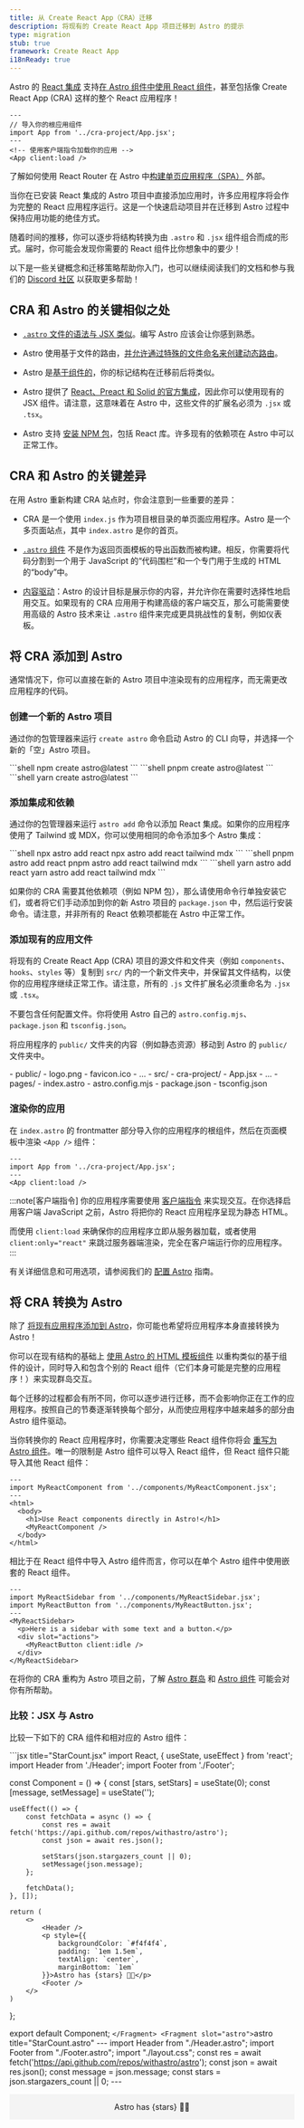 ```yaml
---
title: 从 Create React App（CRA）迁移
description: 将现有的 Create React App 项目迁移到 Astro 的提示
type: migration
stub: true
framework: Create React App
i18nReady: true
---
```


Astro 的 [React 集成](/zh-cn/guides/integrations-guide/react/) 支持[在 Astro 组件中使用 React 组件](/zh-cn/guides/framework-components/)，甚至包括像 Create React App (CRA) 这样的整个 React 应用程序！

```astro title="src/pages/index.astro"
---
// 导入你的根应用组件
import App from '../cra-project/App.jsx';
---
<!-- 使用客户端指令加载你的应用 -->
<App client:load />
```
<ReadMore>了解如何使用 React Router 在 Astro 中[构建单页应用程序（SPA）](https://logsnag.com/blog/react-spa-with-astro) <Badge variant="accent">外部</Badge>。</ReadMore>

当你在已安装 React 集成的 Astro 项目中直接添加应用时，许多应用程序将会作为完整的 React 应用程序运行。这是一个快速启动项目并在迁移到 Astro 过程中保持应用功能的绝佳方式。

随着时间的推移，你可以逐步将结构转换为由 `.astro` 和 `.jsx` 组件组合而成的形式。届时，你可能会发现你需要的 React 组件比你想象中的要少！

以下是一些关键概念和迁移策略帮助你入门，也可以继续阅读我们的文档和参与我们的 [Discord 社区](https://astro.build/chat) 以获取更多帮助！

## CRA 和 Astro 的关键相似之处

-  [`.astro` 文件的语法与 JSX 类似](/zh-cn/basics/astro-syntax/#astro-和-jsx-间的差异)。编写 Astro 应该会让你感到熟悉。

-  Astro 使用基于文件的路由，[并允许通过特殊的文件命名来创建动态路由](/zh-cn/guides/routing/#动态路由)。

-  Astro 是[基于组件的](/zh-cn/basics/astro-components/)，你的标记结构在迁移前后将类似。

-  Astro 提供了 [React、Preact 和 Solid 的官方集成](/zh-cn/guides/integrations-guide/react/)，因此你可以使用现有的 JSX 组件。请注意，这意味着在 Astro 中，这些文件的扩展名必须为 `.jsx` 或 `.tsx`。

-  Astro 支持 [安装 NPM 包](/zh-cn/guides/imports/#npm-包)，包括 React 库。许多现有的依赖项在 Astro 中可以正常工作。

## CRA 和 Astro 的关键差异

在用 Astro 重新构建 CRA 站点时，你会注意到一些重要的差异：

-  CRA 是一个使用 `index.js` 作为项目根目录的单页面应用程序。Astro 是一个多页面站点，其中 `index.astro` 是你的首页。

-  [`.astro` 组件](/zh-cn/basics/astro-components/) 不是作为返回页面模板的导出函数而被构建。相反，你需要将代码分割到一个用于 JavaScript 的“代码围栏”和一个专门用于生成的 HTML 的“body”中。

-  [内容驱动](/zh-cn/concepts/why-astro/#内容驱动)：Astro 的设计目标是展示你的内容，并允许你在需要时选择性地启用交互。如果现有的 CRA 应用用于构建高级的客户端交互，那么可能需要使用高级的 Astro 技术来让 `.astro` 组件来完成更具挑战性的复制，例如仪表板。

## 将 CRA 添加到 Astro

通常情况下，你可以直接在新的 Astro 项目中渲染现有的应用程序，而无需更改应用程序的代码。

### 创建一个新的 Astro 项目

通过你的包管理器来运行 `create astro` 命令启动 Astro 的 CLI 向导，并选择一个新的「空」Astro 项目。

<PackageManagerTabs>
  <Fragment slot="npm">
  ```shell
  npm create astro@latest
  ```
  </Fragment>
  <Fragment slot="pnpm">
  ```shell
  pnpm create astro@latest
  ```
  </Fragment>
  <Fragment slot="yarn">
  ```shell
  yarn create astro@latest
  ```
  </Fragment>
</PackageManagerTabs>

### 添加集成和依赖

通过你的包管理器来运行 `astro add` 命令以添加 React 集成。如果你的应用程序使用了 Tailwind 或 MDX，你可以使用相同的命令添加多个 Astro 集成：

<PackageManagerTabs>
  <Fragment slot="npm">
  ```shell
  npx astro add react
  npx astro add react tailwind mdx
  ```
  </Fragment>
  <Fragment slot="pnpm">
  ```shell
  pnpm astro add react
  pnpm astro add react tailwind mdx
  ```
  </Fragment>
  <Fragment slot="yarn">
  ```shell
  yarn astro add react
  yarn astro add react tailwind mdx
  ```
  </Fragment>
</PackageManagerTabs>

如果你的 CRA 需要其他依赖项（例如 NPM 包），那么请使用命令行单独安装它们，或者将它们手动添加到你的新 Astro 项目的 `package.json` 中，然后运行安装命令。请注意，并非所有的 React 依赖项都能在 Astro 中正常工作。

### 添加现有的应用文件

将现有的 Create React App (CRA) 项目的源文件和文件夹（例如 `components`、`hooks`、`styles` 等）复制到 `src/` 内的一个新文件夹中，并保留其文件结构，以使你的应用程序继续正常工作。请注意，所有的 `.js` 文件扩展名必须重命名为 `.jsx` 或 `.tsx`。

不要包含任何配置文件。你将使用 Astro 自己的 `astro.config.mjs`、`package.json` 和 `tsconfig.json`。

将应用程序的 `public/` 文件夹的内容（例如静态资源）移动到 Astro 的 `public/` 文件夹中。

<FileTree>
- public/
  - logo.png
  - favicon.ico
  - ...
- src/
  - cra-project/
    - App.jsx
    - ...
  - pages/
    - index.astro
- astro.config.mjs
- package.json
- tsconfig.json
</FileTree>

### 渲染你的应用

在 `index.astro` 的 frontmatter 部分导入你的应用程序的根组件，然后在页面模板中渲染 `<App />` 组件：

```astro title="src/pages/index.astro"
---
import App from '../cra-project/App.jsx';
---
<App client:load />
```

:::note[客户端指令]
你的应用程序需要使用 [客户端指令](/zh-cn/reference/directives-reference/#客户端指令) 来实现交互。在你选择启用客户端 JavaScript 之前，Astro 将把你的 React 应用程序呈现为静态 HTML。

而使用 `client:load` 来确保你的应用程序立即从服务器加载，或者使用 `client:only="react"` 来跳过服务器端渲染，完全在客户端运行你的应用程序。
:::

有关详细信息和可用选项，请参阅我们的 [配置 Astro](/zh-cn/guides/configuring-astro/) 指南。

## 将 CRA 转换为 Astro

除了 [将现有应用程序添加到 Astro](#将-cra-添加到-astro)，你可能也希望将应用程序本身直接转换为 Astro！

你可以在现有结构的基础上 [使用 Astro 的 HTML 模板组件](/zh-cn/basics/astro-components/) 以重构类似的基于组件的设计，同时导入和包含个别的 React 组件（它们本身可能是完整的应用程序！）来实现群岛交互。

每个迁移的过程都会有所不同，你可以逐步进行迁移，而不会影响你正在工作的应用程序。按照自己的节奏逐渐转换每个部分，从而使应用程序中越来越多的部分由 Astro 组件驱动。

当你转换你的 React 应用程序时，你需要决定哪些 React 组件你将会 [重写为 Astro 组件](#将-jsx-文件转换为-astro-文件)。唯一的限制是 Astro 组件可以导入 React 组件，但 React 组件只能导入其他 React 组件：

```astro title="src/pages/static-components.astro" ins={2,7}
---
import MyReactComponent from '../components/MyReactComponent.jsx';
---
<html>
  <body>
    <h1>Use React components directly in Astro!</h1>
    <MyReactComponent />
  </body>
</html>
```

相比于在 React 组件中导入 Astro 组件而言，你可以在单个 Astro 组件中使用嵌套的 React 组件。

```astro title="src/pages/nested-components.astro" {2,3,5,8,10}
---
import MyReactSidebar from '../components/MyReactSidebar.jsx';
import MyReactButton from '../components/MyReactButton.jsx';
---
<MyReactSidebar>
  <p>Here is a sidebar with some text and a button.</p>
  <div slot="actions">
    <MyReactButton client:idle />
  </div>
</MyReactSidebar>
```

在将你的 CRA 重构为 Astro 项目之前，了解 [Astro 群岛](/zh-cn/concepts/islands/) 和 [Astro 组件](/zh-cn/basics/astro-components/) 可能会对你有所帮助。

### 比较：JSX 与 Astro

比较一下如下的 CRA 组件和相对应的 Astro 组件：

<AstroJSXTabs>
  <Fragment slot="jsx">
    ```jsx title="StarCount.jsx"
    import React, { useState, useEffect } from 'react';
import Header from './Header';
import Footer from './Footer';

const Component = () => {
    const [stars, setStars] = useState(0);
    const [message, setMessage] = useState('');

    useEffect(() => {
        const fetchData = async () => {
            const res = await fetch('https://api.github.com/repos/withastro/astro');
            const json = await res.json();

            setStars(json.stargazers_count || 0);
            setMessage(json.message);
        };

        fetchData();
    }, []);

    return (
        <>
            <Header />
            <p style={{
                backgroundColor: `#f4f4f4`,
                padding: `1em 1.5em`,
                textAlign: `center`,
                marginBottom: `1em`
            }}>Astro has {stars} 🧑‍🚀</p>
            <Footer />
        </>
    )
};

export default Component;
    ```
  </Fragment>
  <Fragment slot="astro">
    ```astro title="StarCount.astro"
    ---
    import Header from "./Header.astro";
    import Footer from "./Footer.astro";
    import "./layout.css";
    const res = await fetch('https://api.github.com/repos/withastro/astro');
    const json = await res.json();
    const message = json.message;
    const stars = json.stargazers_count || 0;
    ---
    <Header />
    <p class="banner">Astro has {stars} 🧑‍🚀</p>
    <Footer />
    <style>
      .banner {
        background-color: #f4f4f4; 
        padding: 1em 1.5em;
        text-align: center;
        margin-bottom: 1em;
      }
    <style>
    ```
  </Fragment>
</AstroJSXTabs>

### 将 JSX 文件转换为 `.astro` 文件

下面是将 CRA（Create React App）的 `.js` 组件转换为 `.astro` 组件的一些建议：

1. 将现有 CRA 组件函数返回的 JSX 作为 HTML 模板的基础。

2. 将任何 [CRA 或 JSX 语法更改为 Astro](#参考将-cra-语法转换为-astro) 或 HTML 的标准规范。这包括 `{children}` 和 `className` 等。

3. 将任何必要的 JavaScript，包括导入语句，移动到 [「代码围栏」（`---`）](/zh-cn/basics/astro-components/#组件脚本) 中。注意：在 Astro 中，[条件性渲染内容](/zh-cn/basics/astro-syntax/#动态-html)的 JavaScript 通常直接写在 HTML 模板中。

4. 使用 [`Astro.props`](/zh-cn/reference/api-reference/#astroprops) 访问之前传递给 CRA 函数的任何其他属性。

5. 决定是否需要将任何导入的组件转换为 Astro。你可以将它们暂时保留为 React 组件，或永久保留为 React 组件。但是，如果它们不需要交互性，你可能最终会想将它们转换为 `.astro` 组件！

6. 将 `useEffect()` 替换为导入语句或 [`Astro.glob()`](/zh-cn/reference/api-reference/#astroglob) 来查询本地文件，使用 `fetch()` 来获取外部数据。

### 迁移测试

由于 Astro 输出原始的 HTML，因此可以使用构建步骤的输出来编写端到端测试。如果之前编写的端到端测试能够匹配 CRA 站点的标记，那么它们可能也可以直接使用。在 Astro 中，也可以导入和使用测试库（如 Jest 和 React Testing Library）来测试你的 React 组件。

了解更多详情，请参阅 Astro 的 [测试指南](/zh-cn/guides/testing/)。

## 参考：将 CRA 语法转换为 Astro

### 在 Astro 中转换 CRA 导入语句

将任何 [文件导入](/zh-cn/guides/imports/) 准确地更新为相对引用的文件路径。可以通过使用 [导入别名](/zh-cn/guides/typescript/#导入别名) 或完整写出相对路径来实现。

注意，`.astro` 和其他一些文件类型必须使用它们的完整文件扩展名进行导入。

```astro title="src/pages/authors/Fred.astro"
---
import Card from `../../components/Card.astro`;
---
<Card />
```

### 在 Astro 中转换 CRA 子组件属性

将任何 `{children}` 实例转换为 Astro 的 `<slot />`。Astro 不需要将 `{children}` 作为函数属性来传递，它会自动在 `<slot />` 中渲染子组件内容。

```astro title="src/components/MyComponent.astro" del={3-9} ins={11-13}
---
---
export default function MyComponent(props) { 
    return (
      <div>
        {props.children}
      </div>
    );  
}

<div>
  <slot />
</div>
```

传递多组子元素的 React 组件可以通过使用 [命名插槽](/zh-cn/basics/astro-components/#命名插槽) 转换为 Astro 组件。

了解更多有关于 [特定 `<slot />` 用法](/zh-cn/basics/astro-components/#插槽) 的内容。

### 在 Astro 中转换 CRA 数据获取

在 Create React App 组件中获取数据与 Astro 类似，只有一些细微的差别。

你需要移除任何副作用钩子（`useEffect`）的实例，然后使用 `Astro.glob()` 或 `getCollection()`（或 `getEntryBySlug()`）从项目源代码的其他文件中获取数据。

要 [获取远程数据](/zh-cn/guides/data-fetching/)，请使用 `fetch()`。

这些数据请求是在 Astro 组件的 frontmatter 中进行的，并使用顶层的 await。

```astro title="src/pages/index.astro"
---
import { getCollection } from 'astro:content';

// 从 `src/content/blog/` 目录中获取所有条目
const allBlogPosts = await getCollection('blog');

// 从 `src/pages/posts/` 目录中获取所有条目
const allPosts = await Astro.glob('../pages/posts/*.md');

// 获取远程数据
const response = await fetch('https://randomuser.me/api/');
const data = await response.json();
const randomUser = data.results[0];
---
```

了解更多有关于 [使用 `Astro.glob()`](/zh-cn/guides/imports/#astroglob)、 [使用集合 API 查询](/zh-cn/guides/content-collections/#查询集合) 以及 [获取远程数据](/zh-cn/guides/data-fetching/) 的内容。

### 在 Astro 中转换 CRA 样式

你可能需要用 Astro 中其他可用的 CSS 选项来替换任何 [CSS-in-JS 库](https://github.com/withastro/astro/issues/4432)（例如 styled-components）。

如有必要，将任何行内样式对象（`style={{ fontWeight: "bold" }}`）转换为行内的 HTML 样式属性（`style="font-weight:bold;"`）。或者，使用 Astro 的 `<style>` 标签来实现作用域限定的 CSS 样式。

```astro title="src/components/Card.astro" del={1} ins={2}
<div style={{backgroundColor: `#f4f4f4`, padding: `1em`}}>{message}</div>
<div style="background-color: #f4f4f4; padding: 1em;">{message}</div>
```

如果已安装了 [Tailwind 集成](/zh-cn/guides/integrations-guide/tailwind/)，则可以支持 Tailwind，并且不需要更改现有的 Tailwind 代码！

了解更多有关于 [Astro 中的样式](/zh-cn/guides/styling/) 的内容。

## 故障排除

你的 CRA 可能可以在 Astro 中正常工作！但是，你可能需要进行微小调整，以复制现有应用程序的功能和（或）样式。

如果在文档中未找到答案，请访问 [Astro 的 Discord](https://astro.build/chat)，并在我们的支持论坛上提问！
